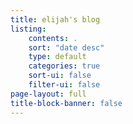 ```yaml
---
title: elijah's blog
listing:
    contents: .
    sort: "date desc"
    type: default
    categories: true
    sort-ui: false
    filter-ui: false
page-layout: full
title-block-banner: false
---
```

